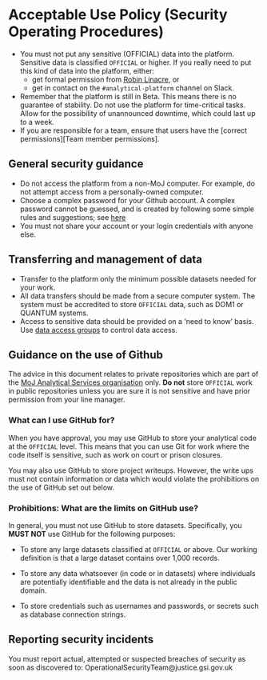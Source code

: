 # Acceptable Use Policy (Security Operating Procedures)

- You must not put any sensitive (OFFICIAL) data into the platform. Sensitive data is classified `OFFICIAL` or higher. If you really need to put this kind of data into the platform, either:
  - get formal permission from [Robin Linacre](mailto:robin.linacre@digital.justice.gov.uk), or
  - get in contact on the `#analytical-platform` channel on Slack.
- Remember that the platform is still in Beta. This means there is no guarantee of stability. Do not use the platform for time-critical tasks. Allow for the possibility of unannounced downtime, which could last up to a week. 
- If you are responsible for a team, ensure that users have the [correct permissions][Team member permissions].

## General security guidance

- Do not access the platform from a non-MoJ computer. For example, do not attempt access from a personally-owned computer.
- Choose a complex password for your Github account. A complex password cannot be guessed, and is created by following some simple rules and suggestions; see [here](https://www.ncsc.gov.uk/blog-post/three-random-words-or-thinkrandom-0)
- You must not share your account or your login credentials with anyone else. 

## Transferring and management of data

- Transfer to the platform only the minimum possible datasets needed for your work.
- All data transfers should be made from a secure computer system. The system must be accredited to store `OFFICIAL` data, such as DOM1 or QUANTUM systems.
- Access to sensitive data should be provided on a 'need to know' basis. Use [data access groups](https://moj-analytical-services.github.io/platform_user_guidance/user-administration.html#teams-and-data-access-groups) to control data access.

## Guidance on the use of Github

The advice in this document relates to private repositories which are part of the [MoJ Analytical Services organisation](https://github.com/moj-analytical-services/) only. **Do not** store `OFFICIAL` work in public repositories unless you are sure it is not sensitive and have prior permission from your line manager.

### What can I use GitHub for?

When you have approval, you may use GitHub to store your analytical code at the `OFFICIAL` level. This means that you can use Git for work where the code itself is sensitive, such as work on court or prison closures.

You may also use GitHub to store project writeups. However, the write ups must not contain information or data which would violate the prohibitions on the use of GitHub set out below.

### Prohibitions: What are the limits on GitHub use?

In general, you must not use GitHub to store datasets. Specifically, you **MUST NOT** use GitHub for the following purposes:

* To store any large datasets classified at `OFFICIAL` or above. Our working definition is that a large dataset contains over 1,000 records.

* To store any data whatsoever (in code or in datasets) where individuals are potentially identifiable and the data is not already in the public domain.  

* To store credentials such as usernames and passwords, or secrets such as database connection strings.

## Reporting security incidents

You must report actual, attempted or suspected breaches of security as soon as discovered to: OperationalSecurityTeam@justice.gsi.gov.uk 
